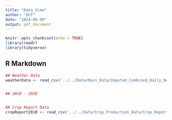 ```yaml
---
title: "Data_View"
author: "DCF"
date: "2024-06-08"
output: pdf_document
---
```


```r
knitr::opts_chunk$set(echo = TRUE)
library(readr)
library(tidyverse)
```

## R Markdown

```r
## Weather Data
weatherData <- read_csv('../../Data/Main_Data/Imputed_Combined_Daily_Normals.csv')


## 2010 - 2020


## Crop Report Data
cropReport2010 <- read_csv('../../Data/Crop_Production_Data/Crop_Report_2010.csv')


```